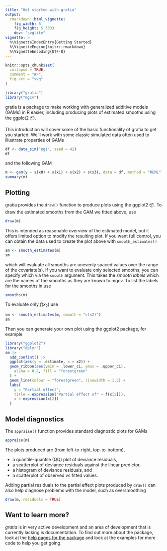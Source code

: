 ```yaml
---
title: "Get started with gratia"
output: 
  rmarkdown::html_vignette:
    fig_width: 8
    fig_height: 5.3333
    dev: "svglite"
vignette: >
  %\VignetteIndexEntry{Getting Started}
  %\VignetteEngine{knitr::rmarkdown}
  %\VignetteEncoding{UTF-8}
---
```


```r
knitr::opts_chunk$set(
  collapse = TRUE,
  comment = "#>",
  fig.ext = "svg"
)
```

```r
library("gratia")
library("mgcv")
```

gratia is a package to make working with generalized additive models (GAMs) in R
easier, including producing plots of estimated smooths using the ggplot2
&#128230;.

This introduction will cover some of the basic functionality of gratia to get
you started. We'll work with some classic simulated data often used to
illustrate properties of GAMs

```r
df <- data_sim("eg1", seed = 42)
df
```

and the following GAM

```r
m <- gam(y ~ s(x0) + s(x1) + s(x2) + s(x3), data = df, method = "REML")
summary(m)
```

## Plotting

gratia provides the `draw()` function to produce plots using the ggplot2
&#128230;. To draw the estimated smooths from the GAM we fitted above, use

```r
draw(m)
```

This is intended as reasonable overview of the estimated model, but it offers
limited option to modify the resulting plot. If you want full control, you can
obtain the data used to create the plot above with `smooth_estimates()`

```r
sm <- smooth_estimates(m)
sm
```

which will evaluate all smooths are unevenly spaced values over the range of the
covariate(s). If you want to evaluate only selected smooths, you can specify
which via the `smooth` argument. This takes the *smooth labels* which are the
names of the smooths as they are known to mgcv. To list the labels for the
smooths in use
```r
smooths(m)
```
To evaluate only $f(x_2)$ use
```r
sm <- smooth_estimates(m, smooth = "s(x2)")
sm
```
Then you can generate your own plot using the ggplot2 package, for example
```r
library("ggplot2")
library("dplyr")
sm |>
  add_confint() |>
  ggplot(aes(y = .estimate, x = x2)) +
  geom_ribbon(aes(ymin = .lower_ci, ymax = .upper_ci),
    alpha = 0.2, fill = "forestgreen"
  ) +
  geom_line(colour = "forestgreen", linewidth = 1.5) +
  labs(
    y = "Partial effect",
    title = expression("Partial effect of" ~ f(x[2])),
    x = expression(x[2])
  )
```

## Model diagnostics

The `appraise()` function provides standard diagnostic plots for GAMs

```r
appraise(m)
```

The plots produced are (from left-to-right, top-to-bottom),

* a quantile-quantile (QQ) plot of deviance residuals,
* a scatterplot of deviance residuals against the linear predictor,
* a histogram of deviance residuals, and
* a scatterplot of observed vs fitted values.

Adding partial residuals to the partial effect plots produced by `draw()`
can also help diagnose problems with the model, such as oversmoothing
```r
draw(m, residuals = TRUE)
```

## Want to learn more?

*gratia* is in very active development and an area of development that is
currently lacking is documentation. To find out more about the package, look at
the [help pages for the package](https://gavinsimpson.github.io/gratia/reference/index.html)
and look at the examples for more code to help you get going.
